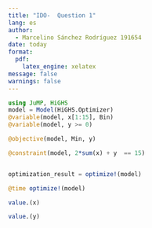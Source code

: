 ```yaml
---
title: "IDO-  Question 1"
lang: es
author: 
  - Marcelino Sánchez Rodríguez 191654
date: today
format:
  pdf:
    latex_engine: xelatex
message: false
warnings: false
---
```


```julia
using JuMP, HiGHS
model = Model(HiGHS.Optimizer)
@variable(model, x[1:15], Bin)
@variable(model, y >= 0)

@objective(model, Min, y)

@constraint(model, 2*sum(x) + y  == 15)


optimization_result = optimize!(model)
```

```julia
@time optimize!(model)
```

```julia
value.(x)
```

```julia
value.(y)
```